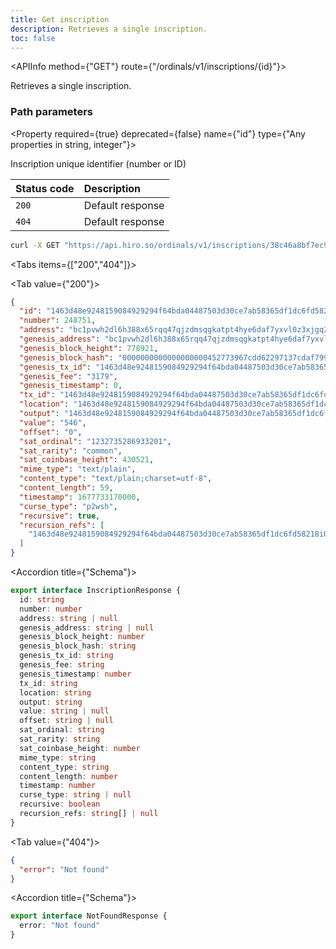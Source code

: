 ```yaml
---
title: Get inscription
description: Retrieves a single inscription.
toc: false
---
```



<Root>

<API>

<APIInfo method={"GET"} route={"/ordinals/v1/inscriptions/{id}"}>

Retrieves a single inscription.

### Path parameters

<Property required={true} deprecated={false} name={"id"} type={"Any properties in string, integer"}>

Inscription unique identifier (number or ID)

</Property>

| Status code | Description      |
| :---------- | :--------------- |
| `200`       | Default response |
| `404`       | Default response |

</APIInfo>

<APIExample>

```bash title="curl"
curl -X GET "https://api.hiro.so/ordinals/v1/inscriptions/38c46a8bf7ec90bc7f6b797e7dc84baa97f4e5fd4286b92fe1b50176d03b18dci0"
```

<Tabs items={["200","404"]}>

<Tab value={"200"}>

```json title="Example response"
{
  "id": "1463d48e9248159084929294f64bda04487503d30ce7ab58365df1dc6fd58218i0",
  "number": 248751,
  "address": "bc1pvwh2dl6h388x65rqq47qjzdmsqgkatpt4hye6daf7yxvl0z3xjgq247aq8",
  "genesis_address": "bc1pvwh2dl6h388x65rqq47qjzdmsqgkatpt4hye6daf7yxvl0z3xjgq247aq8",
  "genesis_block_height": 778921,
  "genesis_block_hash": "0000000000000000000452773967cdd62297137cdaf79950c5e8bb0c62075133",
  "genesis_tx_id": "1463d48e9248159084929294f64bda04487503d30ce7ab58365df1dc6fd58218",
  "genesis_fee": "3179",
  "genesis_timestamp": 0,
  "tx_id": "1463d48e9248159084929294f64bda04487503d30ce7ab58365df1dc6fd58218",
  "location": "1463d48e9248159084929294f64bda04487503d30ce7ab58365df1dc6fd58218:0:0",
  "output": "1463d48e9248159084929294f64bda04487503d30ce7ab58365df1dc6fd58218:0",
  "value": "546",
  "offset": "0",
  "sat_ordinal": "1232735286933201",
  "sat_rarity": "common",
  "sat_coinbase_height": 430521,
  "mime_type": "text/plain",
  "content_type": "text/plain;charset=utf-8",
  "content_length": 59,
  "timestamp": 1677733170000,
  "curse_type": "p2wsh",
  "recursive": true,
  "recursion_refs": [
    "1463d48e9248159084929294f64bda04487503d30ce7ab58365df1dc6fd58218i0"
  ]
}
```

<Accordions>

<Accordion title={"Schema"}>

```ts
export interface InscriptionResponse {
  id: string
  number: number
  address: string | null
  genesis_address: string | null
  genesis_block_height: number
  genesis_block_hash: string
  genesis_tx_id: string
  genesis_fee: string
  genesis_timestamp: number
  tx_id: string
  location: string
  output: string
  value: string | null
  offset: string | null
  sat_ordinal: string
  sat_rarity: string
  sat_coinbase_height: number
  mime_type: string
  content_type: string
  content_length: number
  timestamp: number
  curse_type: string | null
  recursive: boolean
  recursion_refs: string[] | null
}
```

</Accordion>

</Accordions>

</Tab>

<Tab value={"404"}>

```json title="Example response"
{
  "error": "Not found"
}
```

<Accordions>

<Accordion title={"Schema"}>

```ts
export interface NotFoundResponse {
  error: "Not found"
}
```

</Accordion>

</Accordions>

</Tab>

</Tabs>

</APIExample>

</API>

</Root>
